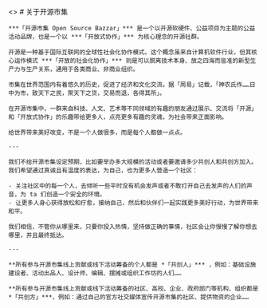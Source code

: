 
<>
  <PageHead />
  <PageContent>
    # 关于开源市集

    ***「开源市集 Open Source Bazzar」*** 是一个以开源软硬件、公益项目为主题的公益活动品牌，也是一个以 ***「开放式协作」*** 为核心理念的开源社群。

    开源是一种基于国际互联网的全球性社会化协作模式。这个概念虽来自计算机软件行业，但其核心运作模式 ***「开放的社会化协作」*** 则是可以脱离技术本身、放之四海而皆准的新型生产力与生产关系，通用于各类商业、非商业组织。

    市集在世界范围内有着悠久的历史，促进了经济和文化交流。据「周易」记载，「神农氏作……日中为市，致天下之民，聚天下之货，交易而退，各得其所」。

    在开源市集中，一群来自科技、人文、艺术等不同领域的有趣的朋友通过展示、交流将「开源」和「开放式协作」的乐趣带给更多人，点亮更多有趣的灵魂，为社会带来正面影响。

    给世界带来美好改变，不是一个人做很多，而是每个人都做一点点。

    ---

    我们不给开源市集设定预期，比如要举办多大规模的活动或者要邀请多少共创人和共创方加入。我们希望通过真诚且有温度的表达，为自己，也为更多人营造一个社区：

    - 关注社区中的每一个人，去倾听一些平时没有机会发声或者不敢打开自己去发声的人们的声音，为 ta 们创造一个安全的环境。
    - 让更多人身心获得放松和疗愈，接纳自己，然后和伙伴们一起实践更多美好行动，为世界带来和平。

    我们相信，不管你从哪里来，只要你投入热情，坚持做正确的事情，社区会让你慢慢了解你想去哪里，并且最终抵达。

    ---

    **所有参与开源市集线上贡献或线下活动筹备的个人都是 *「共创人」*** ，例如：基础设施建设者、活动出品人、设计师、编辑、摆摊或组织工作坊的人们……

    **所有参与开源市集线上贡献或线下活动筹备的社区、高校、企业、政府部门等机构、组织都是 *「共创方」***，例如：通过自己的官方社交媒体宣传开源市集的社区、提供物资的企业……
  </PageContent>
</>
